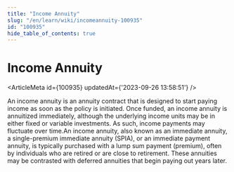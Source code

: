 ```yaml
---
title: "Income Annuity"
slug: "/en/learn/wiki/incomeannuity-100935"
id: "100935"
hide_table_of_contents: true
---
```



# Income Annuity

<ArticleMeta id={100935} updatedAt={'2023-09-26 13:58:51'} />
<div className='border-solid border-b border-t-0 my-4 border-[var(--ifm-color-gray-300)]' />

An income annuity is an annuity contract that is designed to start paying income as soon as the policy is initiated. Once funded, an income annuity is annuitized immediately, although the underlying income units may be in either fixed or variable investments. As such, income payments may fluctuate over time.An income annuity, also known as an immediate annuity, a single-premium immediate annuity (SPIA), or an immediate payment annuity, is typically purchased with a lump sum payment (premium), often by individuals who are retired or are close to retirement. These annuities may be contrasted with deferred annuities that begin paying out years later.
